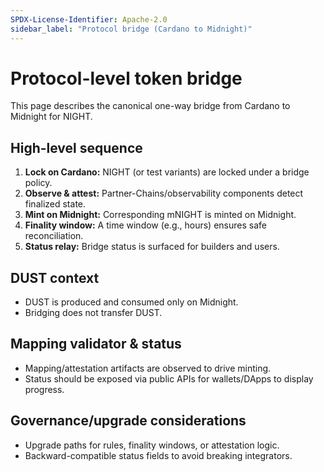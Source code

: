 ```yaml
---
SPDX-License-Identifier: Apache-2.0
sidebar_label: "Protocol bridge (Cardano to Midnight)"
---
```


# Protocol-level token bridge

This page describes the canonical one-way bridge from Cardano to Midnight for NIGHT.

## High-level sequence

1. **Lock on Cardano:** NIGHT (or test variants) are locked under a bridge policy.
2. **Observe & attest:** Partner-Chains/observability components detect finalized state.
3. **Mint on Midnight:** Corresponding mNIGHT is minted on Midnight.
4. **Finality window:** A time window (e.g., hours) ensures safe reconciliation.
5. **Status relay:** Bridge status is surfaced for builders and users.

## DUST context

- DUST is produced and consumed only on Midnight.
- Bridging does not transfer DUST.

## Mapping validator & status

- Mapping/attestation artifacts are observed to drive minting.
- Status should be exposed via public APIs for wallets/DApps to display progress.

## Governance/upgrade considerations

- Upgrade paths for rules, finality windows, or attestation logic.
- Backward-compatible status fields to avoid breaking integrators.
